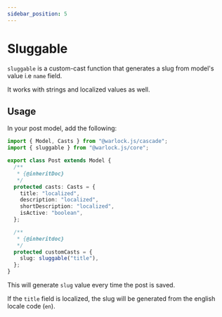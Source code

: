 ```yaml
---
sidebar_position: 5
---
```


# Sluggable

`sluggable` is a custom-cast function that generates a slug from model's value i.e `name` field.

It works with strings and localized values as well.

## Usage

In your post model, add the following:

```ts title="src/app/posts/models/post.ts"
import { Model, Casts } from "@warlock.js/cascade";
import { sluggable } from "@warlock.js/core";

export class Post extends Model {
  /**
   * {@inheritDoc}
   */
  protected casts: Casts = {
    title: "localized",
    description: "localized",
    shortDescription: "localized",
    isActive: "boolean",
  };

  /**
   * {@inheritdoc}
   */
  protected customCasts = {
    slug: sluggable("title"),
  };
}
```

This will generate `slug` value every time the post is saved.

If the `title` field is localized, the slug will be generated from the english locale code (`en`).
